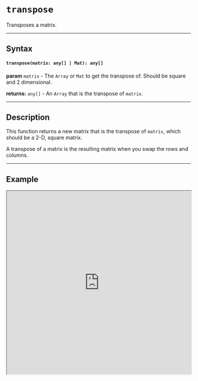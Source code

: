 
# `transpose`

Transposes a matrix.

---

## Syntax

#### `transpose(matrix: any[] | Mat): any[]`

**param** `matrix` - The `Array` or `Mat` to get the transpose of. Should be square and 2 dimensional.

**returns:** `any[]` - An `Array` that is the transpose of `matrix`.

---

## Description

This function returns a new matrix that is the transpose of `matrix`, which should be a 2-D, square matrix. 

A transpose of a matrix is the resulting matrix when you swap the rows and columns.

---

## Example

<iframe src="https://hlab.app/s/docs/hbook_transpose"
    width="100%"
    height="500px"/>
